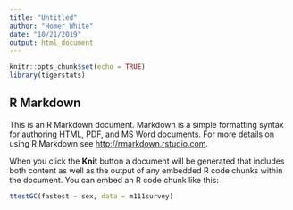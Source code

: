 ```yaml
---
title: "Untitled"
author: "Homer White"
date: "10/21/2019"
output: html_document
---
```


```r
knitr::opts_chunk$set(echo = TRUE)
library(tigerstats)
```

## R Markdown

This is an R Markdown document. Markdown is a simple formatting syntax for authoring HTML, PDF, and MS Word documents. For more details on using R Markdown see <http://rmarkdown.rstudio.com>.

When you click the **Knit** button a document will be generated that includes both content as well as the output of any embedded R code chunks within the document. You can embed an R code chunk like this:

```r
ttestGC(fastest ~ sex, data = m111survey)
```

